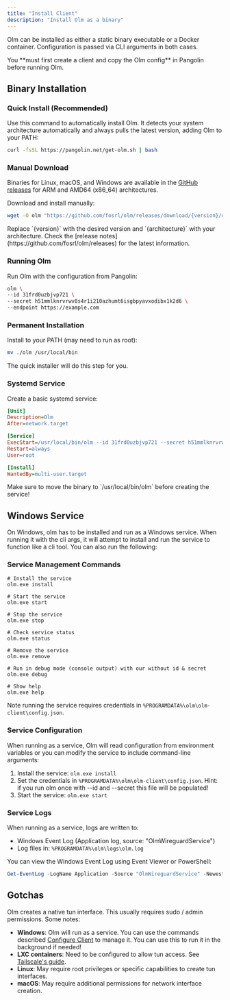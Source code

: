 ```yaml
---
title: "Install Client"
description: "Install Olm as a binary"
---
```


Olm can be installed as either a static binary executable or a Docker container. Configuration is passed via CLI arguments in both cases.

<Warning>
You **must first create a client and copy the Olm config** in Pangolin before running Olm.
</Warning>

## Binary Installation

### Quick Install (Recommended)

Use this command to automatically install Olm. It detects your system architecture automatically and always pulls the latest version, adding Olm to your PATH:

```bash
curl -fsSL https://pangolin.net/get-olm.sh | bash
```

### Manual Download

Binaries for Linux, macOS, and Windows are available in the [GitHub releases](https://github.com/fosrl/olm/releases) for ARM and AMD64 (x86_64) architectures.

Download and install manually:

```bash
wget -O olm "https://github.com/fosrl/olm/releases/download/{version}/olm_{architecture}" && chmod +x ./olm
```

<Note>
Replace `{version}` with the desired version and `{architecture}` with your architecture. Check the [release notes](https://github.com/fosrl/olm/releases) for the latest information.
</Note>

### Running Olm

Run Olm with the configuration from Pangolin:

```bash
olm \
--id 31frd0uzbjvp721 \
--secret h51mmlknrvrwv8s4r1i210azhumt6isgbpyavxodibx1k2d6 \
--endpoint https://example.com
```

### Permanent Installation

Install to your PATH (may need to run as root):

```bash
mv ./olm /usr/local/bin
```

<Note>
The quick installer will do this step for you.
</Note>

### Systemd Service

Create a basic systemd service:

```ini title="/etc/systemd/system/olm.service"
[Unit]
Description=Olm
After=network.target

[Service]
ExecStart=/usr/local/bin/olm --id 31frd0uzbjvp721 --secret h51mmlknrvrwv8s4r1i210azhumt6isgbpyavxodibx1k2d6 --endpoint https://example.com
Restart=always
User=root

[Install]
WantedBy=multi-user.target
```

<Warning>
Make sure to move the binary to `/usr/local/bin/olm` before creating the service!
</Warning>

## Windows Service

On Windows, olm has to be installed and run as a Windows service. When running it with the cli args, it will attempt to install and run the service to function like a cli tool. You can also run the following:

### Service Management Commands

```
# Install the service
olm.exe install

# Start the service
olm.exe start

# Stop the service
olm.exe stop

# Check service status
olm.exe status

# Remove the service
olm.exe remove

# Run in debug mode (console output) with our without id & secret
olm.exe debug

# Show help
olm.exe help
```

Note running the service requires credentials in `%PROGRAMDATA%\olm\olm-client\config.json`.

### Service Configuration

When running as a service, Olm will read configuration from environment variables or you can modify the service to include command-line arguments:

1. Install the service: `olm.exe install`
2. Set the credentials in `%PROGRAMDATA%\olm\olm-client\config.json`. Hint: if you run olm once with --id and --secret this file will be populated! 
3. Start the service: `olm.exe start`

### Service Logs

When running as a service, logs are written to:

-   Windows Event Log (Application log, source: "OlmWireguardService")
-   Log files in: `%PROGRAMDATA%\olm\logs\olm.log`

You can view the Windows Event Log using Event Viewer or PowerShell:

```powershell
Get-EventLog -LogName Application -Source "OlmWireguardService" -Newest 10
```

## Gotchas

Olm creates a native tun interface. This usually requires sudo / admin permissions. Some notes:

- **Windows**: Olm will run as a service. You can use the commands described [Configure Client](/manage/clients/configure-client) to manage it. You can use this to run it in the background if needed!
- **LXC containers**: Need to be configured to allow tun access. See [Tailscale's guide](https://tailscale.com/kb/1130/lxc-unprivileged).
- **Linux**: May require root privileges or specific capabilities to create tun interfaces.
- **macOS**: May require additional permissions for network interface creation.
